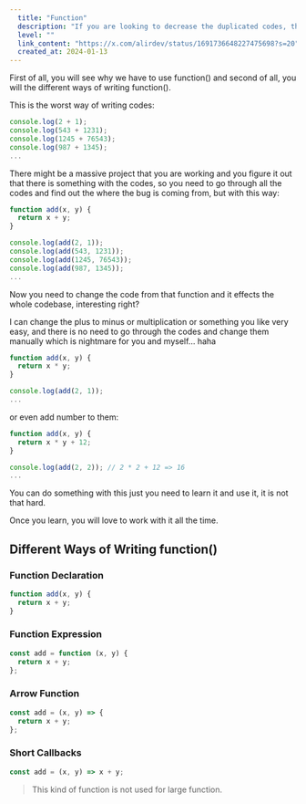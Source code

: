 ```yaml
---
  title: "Function"
  description: "If you are looking to decrease the duplicated codes, then use function()."
  level: ""
  link_content: "https://x.com/alirdev/status/1691736648227475698?s=20"
  created_at: 2024-01-13 
---
```


First of all, you will see why we have to use function() and second of all, you will the different ways of writing function().

This is the worst way of writing codes:

```js
console.log(2 + 1);
console.log(543 + 1231);
console.log(1245 + 76543);
console.log(987 + 1345);
...
```

There might be a massive project that you are working and you figure it out that there is something with the codes, so you need to go through all the codes and find out the where the bug is coming from, but with this way:

```js
function add(x, y) {
  return x + y;
}

console.log(add(2, 1));
console.log(add(543, 1231));
console.log(add(1245, 76543));
console.log(add(987, 1345));
...
```

Now you need to change the code from that function and it effects the whole codebase, interesting right?

I can change the plus to minus or multiplication or something you like very easy, and there is no need to go through the codes and change them manually which is nightmare for you and myself... haha

```js /*/
function add(x, y) {
  return x * y;
}

console.log(add(2, 1));
...
```

or even add number to them:

```js /+ 12/
function add(x, y) {
  return x * y + 12;
}

console.log(add(2, 2)); // 2 * 2 + 12 => 16
...
```

You can do something with this just you need to learn it and use it, it is not that hard.

Once you learn, you will love to work with it all the time.

## Different Ways of Writing function()

### Function Declaration

```js
function add(x, y) {
  return x + y;
}
```

### Function Expression

```js
const add = function (x, y) {
  return x + y;
};
```

### Arrow Function

```js
const add = (x, y) => {
  return x + y;
};
```

### Short Callbacks

```js
const add = (x, y) => x + y;
```

> This kind of function is not used for large function.
